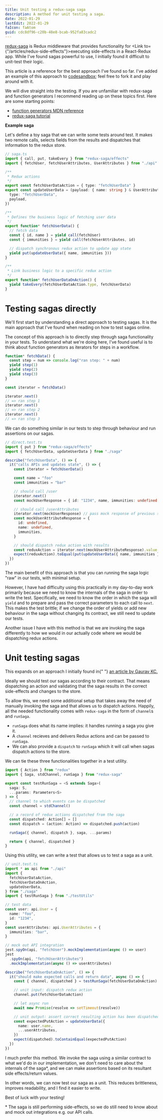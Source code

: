 ```yaml
---
title: Unit testing a redux-saga saga
description: A method for unit testing a saga.
date: 2022-01-29
lastEdit: 2022-01-29
faIcon: faAtom
guid: cdc8df96-c20b-48e8-bcab-952fa83cadc2
---
```



[redux-saga](https://redux-saga.js.org/) is Redux middleware that provides functionality for <Link to={"/articles/redux-side-effects"}>executing side-effects in a React-Redux app</Link>.
While I've found sagas powerful to use, I initially found it difficult to unit-test their logic.

This article is a reference for the best approach I've found so far. I've added an example of this approach to [codesandbox](https://codesandbox.io/s/unit-testing-sagas-75l7n?file=/src/saga.ts); feel free to fork it and play around with it.

We will dive straight into the testing. If you are unfamiliar with redux-saga and function generators I recommend reading up on these topics first.
Here are some starting points:

- [function generators MDN reference](https://developer.mozilla.org/en-US/docs/Web/JavaScript/Reference/Statements/function*)
- [redux-saga tutorial](https://redux-saga.js.org/docs/introduction/BeginnerTutorial)

**Example saga**

Let's define a toy saga that we can write some tests around test. It makes two remote calls, selects fields from the results and dispatches that information to the redux store.

```typescript
// saga.ts
import { call, put, takeEvery } from "redux-saga/effects"
import { fetchUser, fetchUserAttributes, UserAttributes } from "./api"

/**
 * Redux actions
 */
export const fetchUserDataAction = { type: "fetchUserData" }
export const updateUserData = (payload: { name: string } & UserAttributes) => ({
  type: "fetchUserData",
  payload,
})

/**
 * Defines the business logic of fetching user data
 */
export function* fetchUserData() {
  // fetch data
  const { id, name } = yield call(fetchUser)
  const { immunities } = yield call(fetchUserAttributes, id)

  // dispatch synchronous redux action to update app state
  yield put(updateUserData({ name, immunities }))
}

/**
 * Link business logic to a specific redux action
 */
export function* fetchUserDataOnAction() {
  yield takeEvery(fetchUserDataAction.type, fetchUserData)
}
```

<div className="mb-5"></div>

# Testing sagas directly

We'll first start by understanding a direct approach to testing sagas.
It is the main approach that I've found when reading on how to test sagas online.

The concept of this approach is to directly step through saga functionality in your tests.
To understand what we're doing here, I've found useful is to think about function generators as iterators for steps in a workflow.

```javascript
function* fetchData() {
  const step = num => console.log("ran step: " + num)
  yield step(1)
  yield step(2)
  yield step(3)
}

const iterator = fetchData()

iterator.next()
// => ran step 1
iterator.next()
// => ran step 2
iterator.next()
// => ran step 3
```

We can do something similar in our tests to step through behaviour and run assertions on our sagas.

```typescript
// direct.test.ts
import { put } from "redux-saga/effects"
import { fetchUserData, updateUserData } from "./saga"

describe("fetchUserData", () => {
  it("calls APIs and updates state", () => {
    const iterator = fetchUserData()

    const name = "foo"
    const immunities = "bar"

    // should call /user
    iterator.next()
    const mockUserResponse = { id: "1234", name, immunities: undefined }

    // should call /userAttributes
    iterator.next(mockUserResponse) // pass mock response of previous step back to the saga
    const mockUserAttributeResponse = {
      id: undefined,
      name: undefined,
      immunities,
    }

    // should dispatch redux action with results
    const reduxAction = iterator.next(mockUserAttributeResponse).value
    expect(reduxAction).toEqual(put(updateUserData({ name, immunities })))
  })
})
```

The main benefit of this approach is that you can running the saga logic "raw" in our tests, with minimal setup.

However, I have had difficulty using this practically in my day-to-day work primarily because we need to know the internals of the saga in order to write the test.
Specifically, we need to know the order in which the saga will `yield` and to prepare and pass the correct parameters to each call to `next`.
This makes the test brittle; if we change the order of yields or add new behaviour in the saga without changing its contract, we still need to update our tests.

Another issue I have with this method is that we are invoking the saga differently to how we would in our actually code where we would be dispatching redux actions.

<div className="mb-5"></div>

# Unit testing sagas

<Card heading="Credit where it's due">
  This expands on an approach I initially found in{" "}
  <a href="https://medium.com/@13gaurab/unit-testing-sagas-with-jest-29a8bcfca028">
    an article by Gaurav KC.
  </a>
</Card>

Ideally we should test our sagas according to their contract.
That means dispatching an action and validating that the saga results in the correct side-effects and changes to the store.

To allow this, we need some additional setup that takes away the need of manually invoking the saga and that allows us to dispatch actions.
Happily, all the needed functionality comes with `redux-saga` in the form of `channel`s and `runSaga`.

- `runSaga` does what its name implies: it handles running a saga you give it.
- A `channel` recieves and delivers Redux actions and can be passed to `runSaga`.
- We can also provide a `dispatch` to `runSaga` which it will call when sagas dispatch actions to the store.

<div className="mb-5"></div>

We can tie these three functionalities together in a test utility.

```typescript
import { Action } from "redux"
import { Saga, stdChannel, runSaga } from "redux-saga"

export const testRunSaga = <S extends Saga>(
  saga: S,
  ...params: Parameters<S>
) => {
  // channel to which events can be dispatched
  const channel = stdChannel()

  // a record of redux actions dispatched from the saga
  const dispatched: Action[] = []
  const dispatch = (action: Action) => dispatched.push(action)

  runSaga({ channel, dispatch }, saga, ...params)

  return { channel, dispatched }
}
```

<div className="mb-5"></div>

Using this utility, we can write a test that allows us to test a saga as a unit.

```typescript
// unit.test.ts
import * as api from "./api"
import {
  fetchUserDataAction,
  fetchUserDataOnAction,
  updateUserData,
} from "./saga"
import { testRunSaga } from "./testUtils"

// test data
const user: api.User = {
  name: "foo",
  id: "1234",
}
const userAttributes: api.UserAttributes = {
  immunities: "bar",
}

// mock out API integration
jest.spyOn(api, "fetchUser").mockImplementation(async () => user)
jest
  .spyOn(api, "fetchUserAttributes")
  .mockImplementation(async () => userAttributes)

describe("fetchUserDataOnAction", () => {
  it("should make expected calls and return data", async () => {
    const { channel, dispatched } = testRunSaga(fetchUserDataOnAction)

    // unit input: dispatch redux action
    channel.put(fetchUserDataAction)

    // let async run
    await new Promise(resolve => setTimeout(resolve))

    // unit output: assert correct resulting action has been dispatched to the store
    const expectedPutAction = updateUserData({
      name: user.name,
      ...userAttributes,
    })
    expect(dispatched).toContainEqual(expectedPutAction)
  })
})
```

<div className="mb-5"></div>

I much prefer this method. We invoke the saga using a similar contract to what we'd do in our implementation,
we don't need to care about the internals of the saga<super>\*</super>,
and we can make assertions based on its resultant side effects/return values.

In other words, we can now test our saga as a unit. This reduces brittleness, improves readability, and I find it easier to write.

Best of luck with your testing!

<span className="text-sm">
  <super>*</super> The saga is still performing side-effects, so we do still
  need to know about and mock out integrations e.g. our API calls.
</span>
